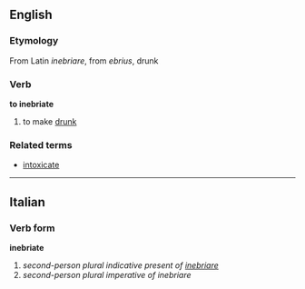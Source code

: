 ==English==
===Etymology===
From Latin ''inebriare'',  from ''ebrius'', drunk
===Verb===
'''to inebriate'''
# to make [[drunk]]
===Related terms===
*[[intoxicate]]

----

==Italian==
===Verb form===
'''inebriate'''

# ''second-person plural indicative present of [[inebriare]]''
# ''second-person plural imperative of inebriare''